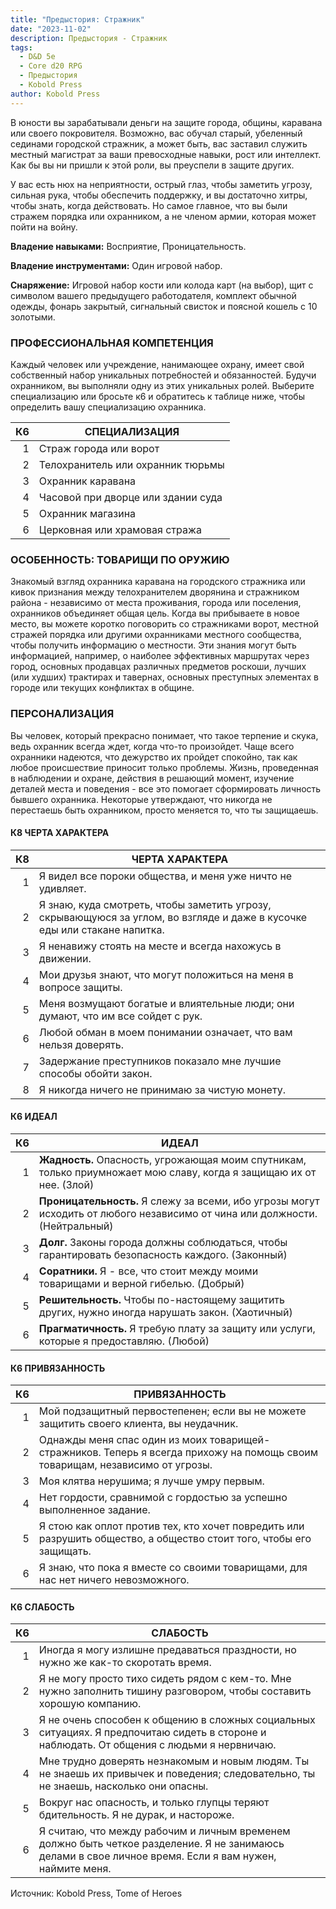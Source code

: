 ```yaml
---
title: "Предыстория: Стражник"
date: "2023-11-02"
description: Предыстория - Стражник
tags:
  - D&D 5e
  - Core d20 RPG
  - Предыстория
  - Kobold Press
author: Kobold Press
---
```


В юности вы зарабатывали деньги на защите города, общины, каравана или своего покровителя. Возможно, вас обучал старый, убеленный сединами городской стражник, а может быть, вас заставил служить местный магистрат за ваши превосходные навыки, рост или интеллект. Как бы вы ни пришли к этой роли, вы преуспели в защите других.

У вас есть нюх на неприятности, острый глаз, чтобы заметить угрозу, сильная рука, чтобы обеспечить поддержку, и вы достаточно хитры, чтобы знать, когда действовать. Но самое главное, что вы были стражем порядка или охранником, а не членом армии, которая может пойти на войну.

**Владение навыками:** Восприятие, Проницательность.

**Владение инструментами:** Один игровой набор.

**Снаряжение:** Игровой набор кости или колода карт (на выбор), щит с символом вашего предыдущего работодателя, комплект обычной одежды, фонарь закрытый, сигнальный свисток и поясной кошель с 10 золотыми.

### ПРОФЕССИОНАЛЬНАЯ КОМПЕТЕНЦИЯ

Каждый человек или учреждение, нанимающее охрану, имеет свой собственный набор уникальных потребностей и обязанностей. Будучи охранником, вы выполняли одну из этих уникальных ролей. Выберите специализацию или бросьте к6 и обратитесь к таблице ниже, чтобы определить вашу специализацию охранника.

|  К6 | СПЕЦИАЛИЗАЦИЯ                      |
| --: | ---------------------------------- |
|   1 | Страж города или ворот             |
|   2 | Телохранитель или охранник тюрьмы  |
|   3 | Охранник каравана                  |
|   4 | Часовой при дворце или здании суда |
|   5 | Охранник магазина                  |
|   6 | Церковная или храмовая стража      |

### ОСОБЕННОСТЬ: ТОВАРИЩИ ПО ОРУЖИЮ

Знакомый взгляд охранника каравана на городского стражника или кивок признания между телохранителем дворянина и стражником района - независимо от места проживания, города или поселения, охранников объединяет общая цель. Когда вы прибываете в новое место, вы можете коротко поговорить со стражниками ворот, местной стражей порядка или другими охранниками местного сообщества, чтобы получить информацию о местности. Эти знания могут быть информацией, например, о наиболее эффективных маршрутах через город, основных продавцах различных предметов роскоши, лучших (или худших) трактирах и тавернах, основных преступных элементах в городе или текущих конфликтах в общине.

### ПЕРСОНАЛИЗАЦИЯ

Вы человек, который прекрасно понимает, что такое терпение и скука, ведь охранник всегда ждет, когда что-то произойдет. Чаще всего охранники надеются, что дежурство их пройдет спокойно, так как любое происшествие приносит только проблемы. Жизнь, проведенная в наблюдении и охране, действия в решающий момент, изучение деталей места и поведения - все это помогает сформировать личность бывшего охранника. Некоторые утверждают, что никогда не перестаешь быть охранником, просто меняется то, что ты защищаешь.

#### К8 ЧЕРТА ХАРАКТЕРА

|  К8 | ЧЕРТА ХАРАКТЕРА                                                                                                           |
| --: | ------------------------------------------------------------------------------------------------------------------------- |
|   1 | Я видел все пороки общества, и меня уже ничто не удивляет.                                                                |
|   2 | Я знаю, куда смотреть, чтобы заметить угрозу, скрывающуюся за углом, во взгляде и даже в кусочке еды или стакане напитка. |
|   3 | Я ненавижу стоять на месте и всегда нахожусь в движении.                                                                  |
|   4 | Мои друзья знают, что могут положиться на меня в вопросе защиты.                                                          |
|   5 | Меня возмущают богатые и влиятельные люди; они думают, что им все сойдет с рук.                                           |
|   6 | Любой обман в моем понимании означает, что вам нельзя доверять.                                                           |
|   7 | Задержание преступников показало мне лучшие способы обойти закон.                                                         |
|   8 | Я никогда ничего не принимаю за чистую монету.                                                                            |

#### К6 ИДЕАЛ

|  К6 | ИДЕАЛ                                                                                                                   |
| --: | ----------------------------------------------------------------------------------------------------------------------- |
|   1 | **Жадность.** Опасность, угрожающая моим спутникам, только приумножает мою славу, когда я защищаю их от нее. (Злой)         |
|   2 | **Проницательность.** Я слежу за всеми, ибо угрозы могут исходить от любого независимо от чина или должности. (Нейтральный) |
|   3 | **Долг.** Законы города должны соблюдаться, чтобы гарантировать безопасность каждого. (Законный)                            |
|   4 | **Соратники.** Я - все, что стоит между моими товарищами и верной гибелью. (Добрый)                                         |
|   5 | **Решительность.** Чтобы по-настоящему защитить других, нужно иногда нарушать закон. (Хаотичный)                            |
|   6 | **Прагматичность.** Я требую плату за защиту или услуги, которые я предоставляю. (Любой)                                    |

#### К6 ПРИВЯЗАННОСТЬ

|  К6 | ПРИВЯЗАННОСТЬ                                                                                                                 |
| --: | ----------------------------------------------------------------------------------------------------------------------------- |
|   1 | Мой подзащитный первостепенен; если вы не можете защитить своего клиента, вы неудачник.                                       |
|   2 | Однажды меня спас один из моих товарищей-стражников. Теперь я всегда прихожу на помощь своим товарищам, независимо от угрозы. |
|   3 | Моя клятва нерушима; я лучше умру первым.                                                                                     |
|   4 | Нет гордости, сравнимой с гордостью за успешно выполненное задание.                                                           |
|   5 | Я стою как оплот против тех, кто хочет повредить или разрушить общество, а общество стоит того, чтобы его защищать.           |
|   6 | Я знаю, что пока я вместе со своими товарищами, для нас нет ничего невозможного.                                              |

#### К6 СЛАБОСТЬ

|  К6 | СЛАБОСТЬ                                                                                                                                                |
| --: | ------------------------------------------------------------------------------------------------------------------------------------------------------- |
|   1 | Иногда я могу излишне предаваться праздности, но нужно же как-то скоротать время.                                                                       |
|   2 | Я не могу просто тихо сидеть рядом с кем-то. Мне нужно заполнить тишину разговором, чтобы составить хорошую компанию.                                   |
|   3 | Я не очень способен к общению в сложных социальных ситуациях. Я предпочитаю сидеть в стороне и наблюдать. От общения с людьми я нервничаю.              |
|   4 | Мне трудно доверять незнакомым и новым людям. Ты не знаешь их привычек и поведения; следовательно, ты не знаешь, насколько они опасны.                  |
|   5 | Вокруг нас опасность, и только глупцы теряют бдительность. Я не дурак, и настороже.                                                                     |
|   6 | Я считаю, что между рабочим и личным временем должно быть четкое разделение. Я не занимаюсь делами в свое личное время. Если я вам нужен, наймите меня. |

Источник: Kobold Press, Tome of Heroes
